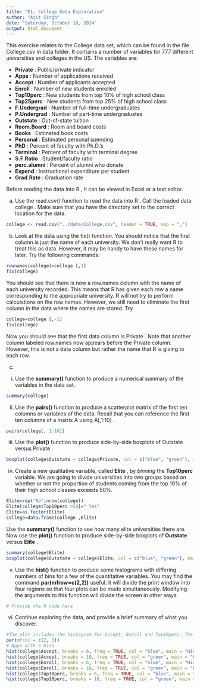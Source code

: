 ```yaml
---
title: "E1- College Data Exploration"
author: "Ajit Singh"
date: "Saturday, October 18, 2014"
output: html_document
---
```


This exercise relates to the College data set, which can be found in the file College.csv in data folder. It contains a number of variables for 777 different universities and colleges in the US. The variables are:

- **Private** : Public/private indicator
- **Apps** : Number of applications received
- **Accept** : Number of applicants accepted
- **Enroll** : Number of new students enrolled
- **Top10perc** : New students from top 10% of high school class
- **Top25perc** : New students from top 25% of high school class
- **F.Undergrad** : Number of full-time undergraduates
- **P.Undergrad** : Number of part-time undergraduates
- **Outstate** : Out-of-state tuition
- **Room.Board** : Room and board costs
- **Books** : Estimated book costs
- **Personal** : Estimated personal spending
- **PhD** : Percent of faculty with Ph.D.'s
- **Terminal** : Percent of faculty with terminal degree
- **S.F.Ratio** : Student/faculty ratio
- **perc.alumni** : Percent of alumni who donate
- **Expend** : Instructional expenditure per student
- **Grad.Rate** : Graduation rate 

Before reading the data into R , it can be viewed in Excel or a text editor.

(a) Use the read.csv() function to read the data into R . Call the loaded data college . Make sure that you have the directory set to the correct location for the data. 
```r
college <- read.csv("../data/College.csv", header = TRUE, sep = ",")
```

(b) Look at the data using the fix() function. You should notice that the first column is just the name of each university. We don't really want R to treat this as data. However, it may be handy to have these names for later. Try the following commands: 


```r
rownames(college)=college [,1]
fix(college)
```

You should see that there is now a row.names column with the name of each university recorded. This means that R has given each row a name corresponding to the appropriate university. R will not try to perform calculations on the row names. However, we still need to eliminate the first column in the data where the names are stored. Try

```r
college=college [,-1]
fix(college)
```

Now you should see that the first data column is Private . Note that another column labeled row.names now appears before the Private column. However, this is not a data column but rather the name that R is giving to each row.

(c) 
i. Use the **summary()** function to produce a numerical summary of the variables in the data set.
```r
summary(college)
```

ii. Use the **pairs()** function to produce a scatterplot matrix of the first ten columns or variables of the data. Recall that you can reference the first ten columns of a matrix A using A[,1:10] .
```r
pairs(college[, 1:10])
```

iii. Use the **plot()** function to produce side-by-side boxplots of Outstate versus Private .
```r
boxplot(college$Outstate ~ college$Private, col = c("blue", "green"), main = "Outstate versus Private", xlab = "Private", ylab = "Outstate")
```
iv. Create a new qualitative variable, called **Elite** , by *binning* the **Top10perc** variable. We are going to divide universities into two groups based on whether or not the proportion of students coming from the top 10% of their high school classes exceeds 50%.

```r
Elite=rep("No",nrow(college))
Elite[college$Top10perc >50]=" Yes"
Elite=as.factor(Elite)
college=data.frame(college ,Elite)

```

Use the **summary()** function to see how many elite universities there are. Now use the **plot()** function to produce side-by-side boxplots of **Outstate** versus **Elite** .
```r
summary(college$Elite)
boxplot(college$Outstate ~ college$Elite, col = c("blue", "green"), main = "Outstate versus Elite", xlab = "Elite", ylab = "Outstate")
```

v. Use the **hist()** function to produce some histograms with differing numbers of bins for a few of the quantitative variables. You may find the command **par(mfrow=c(2,2))** useful: it will divide the print window into four regions so that four plots can be made simultaneously. Modifying the arguments to this function will divide the screen in other ways.
```r
# Provide the R code here
```
vi. Continue exploring the data, and provide a brief summary of what you discover.
```r
#The plot includes the histogram for Accept, Enroll and Top10perc. The color blue represents 5 bins. The color green represent 9 bins.
par(mfcol = c(2, 3))
# Apps with 5 bins
hist(college$Accept, breaks = 6, freq = TRUE, col = "blue", main = "Histogram", xlab = "Accept", ylab = "Value")
hist(college$Accept, breaks = 10, freq = TRUE, col = "green", main = "Histogram", xlab = "Accept", ylab = "Value")
hist(college$Enroll, breaks = 6, freq = TRUE, col = "blue", main = "Histogram", xlab = "Enroll", ylab = "Value")
hist(college$Enroll, breaks = 10, freq = TRUE, col = "green", main = "Histogram", xlab = "Enroll", ylab = "Value")
hist(college$Top10perc, breaks = 6, freq = TRUE, col = "blue", main = "Histogram", xlab = "Top10perc", ylab = "Value")
hist(college$Top10perc, breaks = 10, freq = TRUE, col = "green", main = "Histogram", xlab = "Top10perc", ylab = "Value")

```